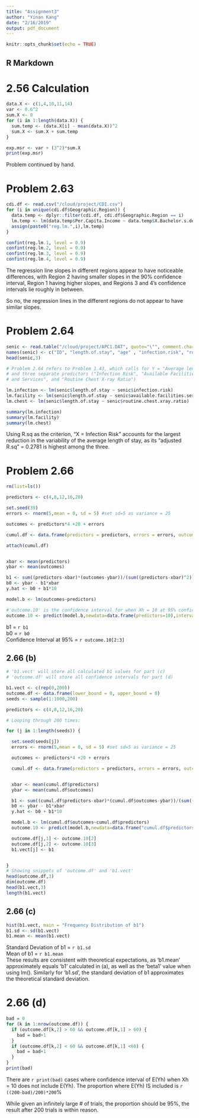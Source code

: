 ```yaml
---
title: "Assignment3"
author: "Yinan Kang"
date: "2/16/2019"
output: pdf_document
---
```


```r
knitr::opts_chunk$set(echo = TRUE)
```

## R Markdown

# 2.56 Calculation 
```r
data.X <- c(1,4,10,11,14)
var <- 0.6^2
sum.X <- 0
for (i in 1:length(data.X)) {
  sum.temp <- (data.X[i] - mean(data.X))^2
  sum.X <- sum.X + sum.temp
}

exp.msr <- var + (3^2)*sum.X
print(exp.msr)
```
Problem continued by hand. 


# Problem 2.63
```r
cdi.df <- read.csv("/cloud/project/CDI.csv")
for (i in unique(cdi.df$Geographic.Region)) {
  data.temp <- dplyr::filter(cdi.df, cdi.df$Geographic.Region == i)
  lm.temp <- lm(data.temp$Per.Capita.Income ~ data.temp$X.Bachelor.s.degrees)
  assign(paste0("reg.lm.",i),lm.temp)
}

confint(reg.lm.1, level = 0.9)
confint(reg.lm.2, level = 0.9)
confint(reg.lm.3, level = 0.9)
confint(reg.lm.4, level = 0.9)
```
The regression line slopes in different regions appear to have noticeable differences, with Region 2 having smaller slopes in the 90% confidence interval, Region 1 having higher slopes, and Regions 3 and 4's confidence intervals lie roughly in between. 

So no, the regression lines in the different regions do not appear to have similar slopes. 

# Problem 2.64
```r
senic <- read.table("/cloud/project/APC1.DAT", quote="\"", comment.char="")
names(senic) <- c("ID", "length.of.stay", "age" , "infection.risk", "routine.culturing.ratio", "routine.chest.xray.ratio", "number.of.beds","medical.school.affiliation", "region","average.daily.census","number.of.nurses","available.facilities.services") 
head(senic,3)

# Problem 2.64 refers to Problem 1.43, which calls for Y = "Average length of stay in a hospital", 
# and three separate predictors ("Infection Risk", "Available Facilities 
# and Services", and "Routine Chest X-ray Ratio")

lm.infection <- lm(senic$length.of.stay ~ senic$infection.risk)
lm.facility <- lm(senic$length.of.stay ~ senic$available.facilities.services)
lm.chest <- lm(senic$length.of.stay ~ senic$routine.chest.xray.ratio)

summary(lm.infection)
summary(lm.facility)
summary(lm.chest)
```
Using R.sq as the criterion, "X = Infection Risk" accounts for the largest reduction in the variability of the average length of stay, as its "adjusted R.sq" = 0.2781 is highest among the three. 

# Problem 2.66 

```r
rm(list=ls())

predictors <- c(4,8,12,16,20)

set.seed(39)
errors <- rnorm(5,mean = 0, sd = 5) #set sd=5 as variance = 25

outcomes <- predictors*4 +20 + errors

cumul.df <- data.frame(predictors = predictors, errors = errors, outcomes = outcomes)

attach(cumul.df)


xbar <- mean(predictors)
ybar <- mean(outcomes)

b1 <- sum((predictors-xbar)*(outcomes-ybar))/(sum((predictors-xbar)^2))
b0 <- ybar - b1*xbar
y.hat <- b0 + b1*10

model.b <- lm(outcomes~predictors)

#'outcome.10' is the confidence interval for when Xh = 10 at 95% confidence (default)
outcome.10 <- predict(model.b,newdata=data.frame(predictors=10),interval="confidence")

```
b1 = `r b1`  
b0 = `r b0`  
Confidence Interval at 95% = `r outcome.10[2:3]`  


## 2.66 (b)

``` r
# 'b1.vect' will store all calculated b1 values for part (c)
# 'outcome.df' will store all confidence intervals for part (d)

b1.vect <- c(rep(0,200))
outcome.df <- data.frame(lower_bound = 0, upper_bound = 0) 
seeds <- sample(1:1000,200) 

predictors <- c(4,8,12,16,20)

# Looping through 200 times: 

for (j in 1:length(seeds)) {

  set.seed(seeds[j])
  errors <- rnorm(5,mean = 0, sd = 5) #set sd=5 as variance = 25

  outcomes <- predictors*4 +20 + errors

  cumul.df <- data.frame(predictors = predictors, errors = errors, outcomes = outcomes)


  xbar <- mean(cumul.df$predictors)
  ybar <- mean(cumul.df$outcomes)

  b1 <- sum((cumul.df$predictors-xbar)*(cumul.df$outcomes-ybar))/(sum((cumul.df$predictors-xbar)^2))
  b0 <- ybar - b1*xbar
  y.hat <- b0 + b1*10

  model.b <- lm(cumul.df$outcomes~cumul.df$predictors)
  outcome.10 <- predict(model.b,newdata=data.frame("cumul.df$predictors"=10),interval="confidence")

  outcome.df[j,1] <- outcome.10[2]
  outcome.df[j,2] <- outcome.10[3]
  b1.vect[j] <- b1


}
# Showing snippets of 'outcome.df' and 'b1.vect'
head(outcome.df,3) 
dim(outcome.df) 
head(b1.vect,3)
length(b1.vect) 


```


## 2.66 (c)
```r
hist(b1.vect, main = "Frequency Distribution of b1")
b1.sd <- sd(b1.vect)
b1.mean <- mean(b1.vect)

```
Standard Deviation of b1 = `r b1.sd`  
Mean of b1 = `r b1.mean`  
These results are consistent with theoretical expectations, as 'b1.mean' approximately equals 'b1' calculated in (a), as well as the 'beta1' value when using lm(). Similarly for 'b1.sd', the standard deviation of b1 approximates the theoretical standard deviation. 

# 2.66 (d)
```r

bad = 0
for (k in 1:nrow(outcome.df)) {
  if (outcome.df[k,2] > 60 && outcome.df[k,1] > 60) {
    bad = bad+1
  }
  if (outcome.df[k,2] < 60 && outcome.df[k,1] <60) {
    bad = bad+1
  }
}
print(bad)
```
There are `r print(bad)` cases where confidence interval of E(Yh) when Xh = 10 does not include E(Yh). 
The proportion where E(Yh) IS included is `r ((200-bad)/200)*200`% 

While given an infinitely large # of trials, the proportion should be 95%, the result after 200 trials is within reason. 
